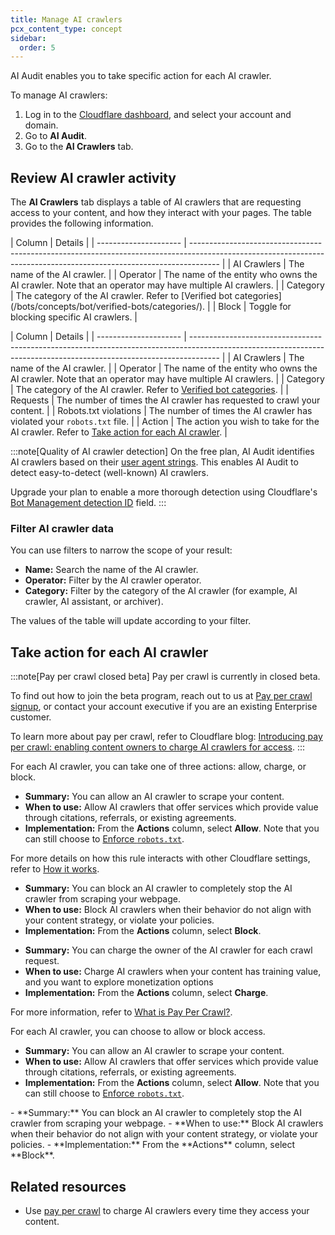 ```yaml
---
title: Manage AI crawlers
pcx_content_type: concept
sidebar:
  order: 5
---
```



AI Audit enables you to take specific action for each AI crawler.

To manage AI crawlers:

1. Log in to the [Cloudflare dashboard](https://dash.cloudflare.com/), and select your account and domain.
2. Go to **AI Audit**.
3. Go to the **AI Crawlers** tab.

## Review AI crawler activity

The **AI Crawlers** tab displays a table of AI crawlers that are requesting access to your content, and how they interact with your pages. The table provides the following information.

<Tabs syncKey="plan">
<TabItem label="Free plan">
| Column                | Details                                                                                                                                                             |
| --------------------- | ------------------------------------------------------------------------------------------------------------------------------------------------------------------- |
| AI Crawlers           | The name of the AI crawler.                                                                                                                                         |
| Operator              | The name of the entity who owns the AI crawler. Note that an operator may have multiple AI crawlers.                                                                |
| Category              | The category of the AI crawler. Refer to [Verified bot categories](/bots/concepts/bot/verified-bots/categories/).                                                   |
| Block                 | Toggle for blocking specific AI crawlers.                                                                                                                           |

</TabItem> <TabItem label="Paid plan">
| Column                | Details                                                                                                                                                             |
| --------------------- | ------------------------------------------------------------------------------------------------------------------------------------------------------------------- |
| AI Crawlers           | The name of the AI crawler.                                                                                                                                         |
| Operator              | The name of the entity who owns the AI crawler. Note that an operator may have multiple AI crawlers.                                                                |
| Category              | The category of the AI crawler. Refer to [Verified bot categories](/bots/concepts/bot/verified-bots/categories/).                                                   |
| Requests              | The number of times the AI crawler has requested to crawl your content.                                                                                             |
| Robots.txt violations | The number of times the AI crawler has violated your <GlossaryTooltip term="robots.txt">`robots.txt`</GlossaryTooltip> file.                                        |
| Action                | The action you wish to take for the AI crawler. Refer to [Take action for each AI crawler](/ai-audit/features/manage-ai-crawlers/#take-action-for-each-ai-crawler). |

</TabItem>
</Tabs>

:::note[Quality of AI crawler detection]
On the free plan, AI Audit identifies AI crawlers based on their [user agent strings](https://developer.mozilla.org/en-US/docs/Web/HTTP/Reference/Headers/User-Agent). This enables AI Audit to detect easy-to-detect (well-known) AI crawlers.

Upgrade your plan to enable a more thorough detection using Cloudflare's [Bot Management detection ID](/bots/reference/bot-management-variables/#ruleset-engine-fields) field.
:::

### Filter AI crawler data

You can use filters to narrow the scope of your result:

- **Name:** Search the name of the AI crawler.
- **Operator:** Filter by the AI crawler operator.
- **Category:** Filter by the category of the AI crawler (for example, AI crawler, AI assistant, or archiver).

The values of the table will update according to your filter.

## Take action for each AI crawler

<Tabs>
<TabItem label="With pay per crawl">

:::note[Pay per crawl closed beta]
Pay per crawl is currently in closed beta.

To find out how to join the beta program, reach out to us at [Pay per crawl signup](http://www.cloudflare.com/paypercrawl-signup/), or contact your account executive if you are an existing Enterprise customer.

To learn more about pay per crawl, refer to Cloudflare blog: [Introducing pay per crawl: enabling content owners to charge AI crawlers for access](https://blog.cloudflare.com/introducing-pay-per-crawl/).
:::

For each AI crawler, you can take one of three actions: allow, charge, or block.

<Example title="Allow access">

- **Summary:** You can allow an AI crawler to scrape your content.
- **When to use:** Allow AI crawlers that offer services which provide value through citations, referrals, or existing agreements.
- **Implementation:** From the **Actions** column, select **Allow**.
Note that you can still choose to [Enforce `robots.txt`](/ai-audit/features/manage-ai-crawlers/#take-action-for-each-ai-crawler).

For more details on how this rule interacts with other Cloudflare settings, refer to [How it works](/bots/concepts/bot/#how-it-works).

</Example>

<Example title="Block access">

- **Summary:** You can block an AI crawler to completely stop the AI crawler from scraping your webpage.
- **When to use:** Block AI crawlers when their behavior do not align with your content strategy, or violate your policies.
- **Implementation:** From the **Actions** column, select **Block**.
</Example>

<Example title="Charge for crawl (private beta)">

- **Summary:** You can charge the owner of the AI crawler for each crawl request.
- **When to use:** Charge AI crawlers when your content has training value, and you want to explore monetization options
- **Implementation:** From the **Actions** column, select **Charge**.

For more information, refer to [What is Pay Per Crawl?](/ai-audit/features/pay-per-crawl/what-is-pay-per-crawl/).

</Example>

</TabItem>
<TabItem label="Without pay per crawl">

For each AI crawler, you can choose to allow or block access.

<Example title="Allow access">

- **Summary:** You can allow an AI crawler to scrape your content.
- **When to use:** Allow AI crawlers that offer services which provide value through citations, referrals, or existing agreements.
- **Implementation:** From the **Actions** column, select **Allow**.
Note that you can still choose to [Enforce `robots.txt`](/ai-audit/features/manage-ai-crawlers/#take-action-for-each-ai-crawler).
</Example>

<Example title="Block access">
- **Summary:** You can block an AI crawler to completely stop the AI crawler from scraping your webpage.
- **When to use:** Block AI crawlers when their behavior do not align with your content strategy, or violate your policies.
- **Implementation:** From the **Actions** column, select **Block**.
</Example>

</TabItem>
</Tabs>

## Related resources

- Use [pay per crawl](/ai-audit/features/pay-per-crawl/what-is-pay-per-crawl/) to charge AI crawlers every time they access your content.
